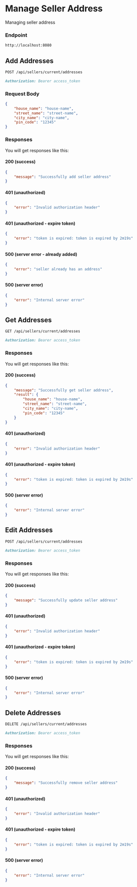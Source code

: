 # Manage Seller Address

Managing seller address

### Endpoint

```md filename="Base URL"
http://localhost:8080
```

## Add Addresses

```md filename="Method and Endpoint"
POST /api/sellers/current/addresses
```

```md filename="Headers"
Authorization: Bearer access_token
```

### Request Body
```json filename="Request Body"
{
	"house_name": "house-name",
	"street_name": "street-name",
	"city_name": "city-name",
	"pin_code": "12345"
}
```

### Responses
You will get responses like this:

#### 200 (success)
```json filename="Response Body"
{
    "message": "Successfully add seller address"
}
```

#### 401 (unauthorized)
```json filename="Response Body"
{
    "error": "Invalid authorization header"
}
```

#### 401 (unauthorized - expire token)
```json filename="Response Body"
{
    "error": "token is expired: token is expired by 2m19s"
}
```

#### 500 (server error - already added)
```json filename="Response Body"
{
    "error": "seller already has an address"
}
```

#### 500 (server error)
```json filename="Response Body"
{
    "error": "Internal server error"
}
```

## Get Addresses

```md filename="Method and Endpoint"
GET /api/sellers/current/addresses
```

```md filename="Headers"
Authorization: Bearer access_token
```

### Responses
You will get responses like this:

#### 200 (success)
```json filename="Response Body"
{
    "message": "Successfully get seller address",
    "result": {
        "house_name": "house-name",
        "street_name": "street-name",
        "city_name": "city-name",
        "pin_code": "12345"
    }
}
```

#### 401 (unauthorized)
```json filename="Response Body"
{
    "error": "Invalid authorization header"
}
```

#### 401 (unauthorized - expire token)
```json filename="Response Body"
{
    "error": "token is expired: token is expired by 2m19s"
}
```

#### 500 (server error)
```json filename="Response Body"
{
    "error": "Internal server error"
}
```

## Edit Addresses

```md filename="Method and Endpoint"
POST /api/sellers/current/addresses
```

```md filename="Headers"
Authorization: Bearer access_token
```

### Responses
You will get responses like this:

#### 200 (success)
```json filename="Response Body"
{
    "message": "Successfully update seller address"
}
```

#### 401 (unauthorized)
```json filename="Response Body"
{
    "error": "Invalid authorization header"
}
```

#### 401 (unauthorized - expire token)
```json filename="Response Body"
{
    "error": "token is expired: token is expired by 2m19s"
}
```

#### 500 (server error)
```json filename="Response Body"
{
    "error": "Internal server error"
}
```

## Delete Addresses

```md filename="Method and Endpoint"
DELETE /api/sellers/current/addresses
```

```md filename="Headers"
Authorization: Bearer access_token
```

### Responses
You will get responses like this:

#### 200 (success)
```json filename="Response Body"
{
    "message": "Successfully remove seller address"
}
```

#### 401 (unauthorized)
```json filename="Response Body"
{
    "error": "Invalid authorization header"
}
```

#### 401 (unauthorized - expire token)
```json filename="Response Body"
{
    "error": "token is expired: token is expired by 2m19s"
}
```

#### 500 (server error)
```json filename="Response Body"
{
    "error": "Internal server error"
}
```